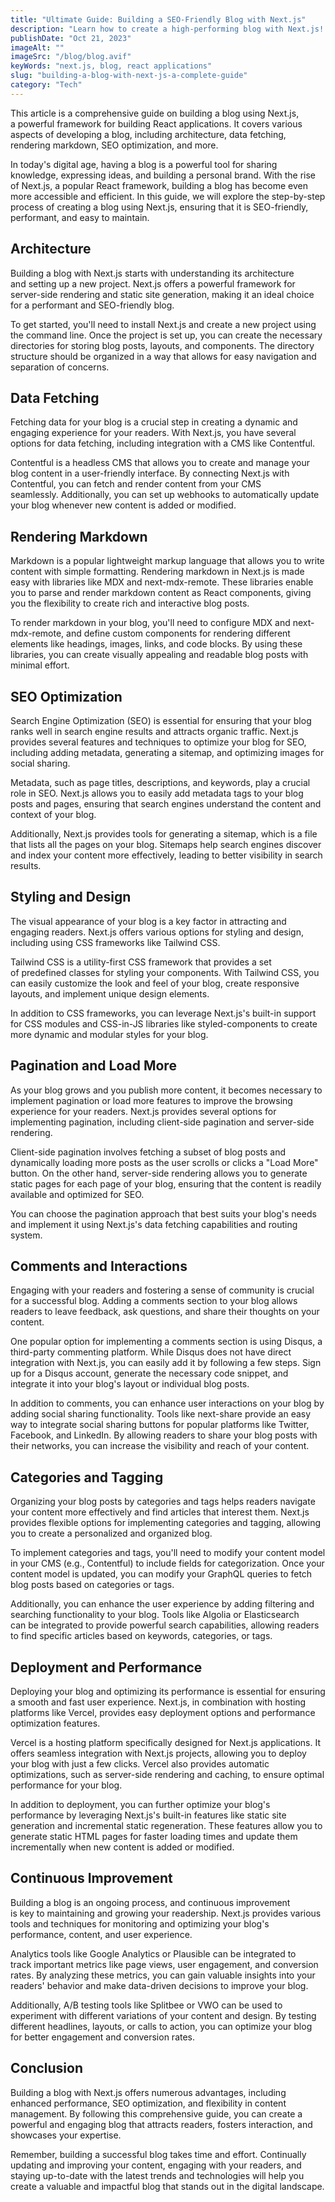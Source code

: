 ```yaml
---
title: "Ultimate Guide: Building a SEO-Friendly Blog with Next.js"
description: "Learn how to create a high-performing blog with Next.js! Explore architecture, data fetching, markdown rendering, SEO optimization, and more. Start sharing your ideas and building your brand today!"
publishDate: "Oct 21, 2023"
imageAlt: ""
imageSrc: "/blog/blog.avif"
keyWords: "next.js, blog, react applications"
slug: "building-a-blog-with-next-js-a-complete-guide"
category: "Tech"
---
```


This article is a comprehensive guide on building a blog using Next.js, a powerful framework for building React applications. It covers various aspects of developing a blog, including architecture, data fetching, rendering markdown, SEO optimization, and more.

In today's digital age, having a blog is a powerful tool for sharing knowledge, expressing ideas, and building a personal brand. With the rise of Next.js, a popular React framework, building a blog has become even more accessible and efficient. In this guide, we will explore the step-by-step process of creating a blog using Next.js, ensuring that it is SEO-friendly, performant, and easy to maintain.

## Architecture

Building a blog with Next.js starts with understanding its architecture and setting up a new project. Next.js offers a powerful framework for server-side rendering and static site generation, making it an ideal choice for a performant and SEO-friendly blog.

To get started, you'll need to install Next.js and create a new project using the command line. Once the project is set up, you can create the necessary directories for storing blog posts, layouts, and components. The directory structure should be organized in a way that allows for easy navigation and separation of concerns.

## Data Fetching

Fetching data for your blog is a crucial step in creating a dynamic and engaging experience for your readers. With Next.js, you have several options for data fetching, including integration with a CMS like Contentful.

Contentful is a headless CMS that allows you to create and manage your blog content in a user-friendly interface. By connecting Next.js with Contentful, you can fetch and render content from your CMS seamlessly. Additionally, you can set up webhooks to automatically update your blog whenever new content is added or modified.

## Rendering Markdown

Markdown is a popular lightweight markup language that allows you to write content with simple formatting. Rendering markdown in Next.js is made easy with libraries like MDX and next-mdx-remote. These libraries enable you to parse and render markdown content as React components, giving you the flexibility to create rich and interactive blog posts.

To render markdown in your blog, you'll need to configure MDX and next-mdx-remote, and define custom components for rendering different elements like headings, images, links, and code blocks. By using these libraries, you can create visually appealing and readable blog posts with minimal effort.

## SEO Optimization

Search Engine Optimization (SEO) is essential for ensuring that your blog ranks well in search engine results and attracts organic traffic. Next.js provides several features and techniques to optimize your blog for SEO, including adding metadata, generating a sitemap, and optimizing images for social sharing.

Metadata, such as page titles, descriptions, and keywords, play a crucial role in SEO. Next.js allows you to easily add metadata tags to your blog posts and pages, ensuring that search engines understand the content and context of your blog.

Additionally, Next.js provides tools for generating a sitemap, which is a file that lists all the pages on your blog. Sitemaps help search engines discover and index your content more effectively, leading to better visibility in search results.

## Styling and Design

The visual appearance of your blog is a key factor in attracting and engaging readers. Next.js offers various options for styling and design, including using CSS frameworks like Tailwind CSS.

Tailwind CSS is a utility-first CSS framework that provides a set of predefined classes for styling your components. With Tailwind CSS, you can easily customize the look and feel of your blog, create responsive layouts, and implement unique design elements.

In addition to CSS frameworks, you can leverage Next.js's built-in support for CSS modules and CSS-in-JS libraries like styled-components to create more dynamic and modular styles for your blog.

## Pagination and Load More

As your blog grows and you publish more content, it becomes necessary to implement pagination or load more features to improve the browsing experience for your readers. Next.js provides several options for implementing pagination, including client-side pagination and server-side rendering.

Client-side pagination involves fetching a subset of blog posts and dynamically loading more posts as the user scrolls or clicks a "Load More" button. On the other hand, server-side rendering allows you to generate static pages for each page of your blog, ensuring that the content is readily available and optimized for SEO.

You can choose the pagination approach that best suits your blog's needs and implement it using Next.js's data fetching capabilities and routing system.

## Comments and Interactions

Engaging with your readers and fostering a sense of community is crucial for a successful blog. Adding a comments section to your blog allows readers to leave feedback, ask questions, and share their thoughts on your content.

One popular option for implementing a comments section is using Disqus, a third-party commenting platform. While Disqus does not have direct integration with Next.js, you can easily add it by following a few steps. Sign up for a Disqus account, generate the necessary code snippet, and integrate it into your blog's layout or individual blog posts.

In addition to comments, you can enhance user interactions on your blog by adding social sharing functionality. Tools like next-share provide an easy way to integrate social sharing buttons for popular platforms like Twitter, Facebook, and LinkedIn. By allowing readers to share your blog posts with their networks, you can increase the visibility and reach of your content.

## Categories and Tagging

Organizing your blog posts by categories and tags helps readers navigate your content more effectively and find articles that interest them. Next.js provides flexible options for implementing categories and tagging, allowing you to create a personalized and organized blog.

To implement categories and tags, you'll need to modify your content model in your CMS (e.g., Contentful) to include fields for categorization. Once your content model is updated, you can modify your GraphQL queries to fetch blog posts based on categories or tags.

Additionally, you can enhance the user experience by adding filtering and searching functionality to your blog. Tools like Algolia or Elasticsearch can be integrated to provide powerful search capabilities, allowing readers to find specific articles based on keywords, categories, or tags.

## Deployment and Performance

Deploying your blog and optimizing its performance is essential for ensuring a smooth and fast user experience. Next.js, in combination with hosting platforms like Vercel, provides easy deployment options and performance optimization features.

Vercel is a hosting platform specifically designed for Next.js applications. It offers seamless integration with Next.js projects, allowing you to deploy your blog with just a few clicks. Vercel also provides automatic optimizations, such as server-side rendering and caching, to ensure optimal performance for your blog.

In addition to deployment, you can further optimize your blog's performance by leveraging Next.js's built-in features like static site generation and incremental static regeneration. These features allow you to generate static HTML pages for faster loading times and update them incrementally when new content is added or modified.

## Continuous Improvement

Building a blog is an ongoing process, and continuous improvement is key to maintaining and growing your readership. Next.js provides various tools and techniques for monitoring and optimizing your blog's performance, content, and user experience.

Analytics tools like Google Analytics or Plausible can be integrated to track important metrics like page views, user engagement, and conversion rates. By analyzing these metrics, you can gain valuable insights into your readers' behavior and make data-driven decisions to improve your blog.

Additionally, A/B testing tools like Splitbee or VWO can be used to experiment with different variations of your content and design. By testing different headlines, layouts, or calls to action, you can optimize your blog for better engagement and conversion rates.

## Conclusion

Building a blog with Next.js offers numerous advantages, including enhanced performance, SEO optimization, and flexibility in content management. By following this comprehensive guide, you can create a powerful and engaging blog that attracts readers, fosters interaction, and showcases your expertise.

Remember, building a successful blog takes time and effort. Continually updating and improving your content, engaging with your readers, and staying up-to-date with the latest trends and technologies will help you create a valuable and impactful blog that stands out in the digital landscape.
